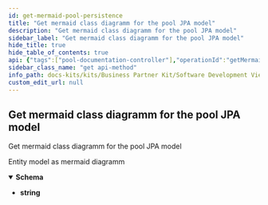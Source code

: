```yaml
---
id: get-mermaid-pool-persistence
title: "Get mermaid class diagramm for the pool JPA model"
description: "Get mermaid class diagramm for the pool JPA model"
sidebar_label: "Get mermaid class diagramm for the pool JPA model"
hide_title: true
hide_table_of_contents: true
api: {"tags":["pool-documentation-controller"],"operationId":"getMermaidPoolPersistence","responses":{"200":{"description":"Entity model as mermaid diagramm","content":{"text/plain":{"schema":{"type":"string"}}}}},"description":"Get mermaid class diagramm for the pool JPA model","method":"get","path":"/api/catena/mermaid/","servers":[{"url":"http://localhost:8080","description":"Generated server url"}],"info":{"title":"Business Partner Data Management Pool","description":"Service that manages and shares business partner data with other CatenaX services","version":"4.1.0-SNAPSHOT"},"postman":{"name":"Get mermaid class diagramm for the pool JPA model","description":{"type":"text/plain"},"url":{"path":["api","catena","mermaid",""],"host":["{{baseUrl}}"],"query":[],"variable":[]},"header":[{"key":"Accept","value":"text/plain"}],"method":"GET"}}
sidebar_class_name: "get api-method"
info_path: docs-kits/kits/Business Partner Kit/Software Development View/Pool Api/business-partner-data-management-pool
custom_edit_url: null
---
```



## Get mermaid class diagramm for the pool JPA model



Get mermaid class diagramm for the pool JPA model

<div><ApiTabs><TabItem label={"200"} value={"200"}><div>

Entity model as mermaid diagramm

</div><div><MimeTabs schemaType={"response"}><TabItem label={"text/plain"} value={"text/plain"}><SchemaTabs><TabItem label={"Schema"} value={"Schema"}><details style={{}} data-collapsed={false} open={true}><summary style={{"textAlign":"left"}}><strong>Schema</strong></summary><div style={{"textAlign":"left","marginLeft":"1rem"}}></div><ul style={{"marginLeft":"1rem"}}><li><div><strong>string</strong></div></li></ul></details></TabItem></SchemaTabs></TabItem></MimeTabs></div></TabItem></ApiTabs></div>
      